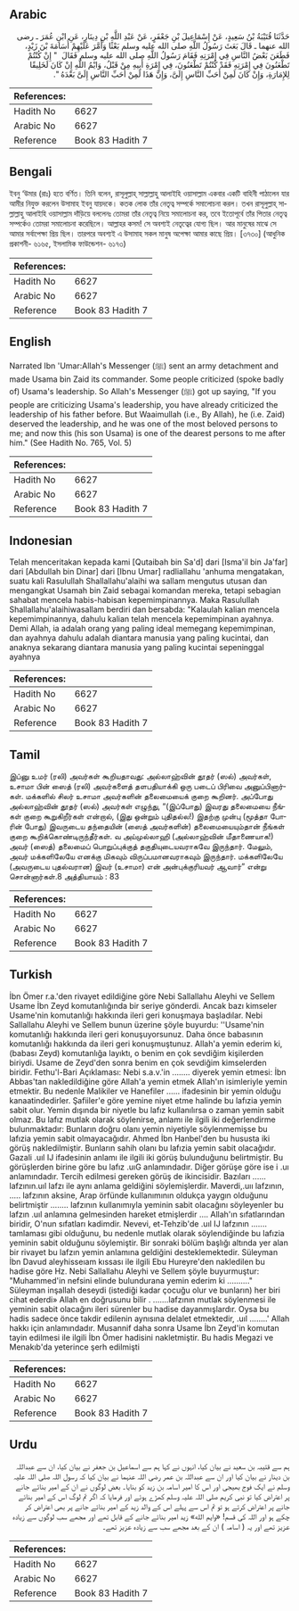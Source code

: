 ## Arabic


<div dir="rtl" lang="ar" style={{fontSize:'larger',backgroundColor:'#f8f9fa',padding:20}}>
حَدَّثَنَا قُتَيْبَةُ بْنُ سَعِيدٍ، عَنْ إِسْمَاعِيلَ بْنِ جَعْفَرٍ، عَنْ عَبْدِ اللَّهِ بْنِ دِينَارٍ، عَنِ ابْنِ عُمَرَ ـ رضى الله عنهما ـ قَالَ بَعَثَ رَسُولُ اللَّهِ صلى الله عليه وسلم بَعْثًا وَأَمَّرَ عَلَيْهِمْ أُسَامَةَ بْنَ زَيْدٍ، فَطَعَنَ بَعْضُ النَّاسِ فِي إِمْرَتِهِ فَقَامَ رَسُولُ اللَّهِ صلى الله عليه وسلم فَقَالَ ‏ "‏ إِنْ كُنْتُمْ تَطْعَنُونَ فِي إِمْرَتِهِ فَقَدْ كُنْتُمْ تَطْعَنُونَ، فِي إِمْرَةِ أَبِيهِ مِنْ قَبْلُ، وَايْمُ اللَّهِ إِنْ كَانَ لَخَلِيقًا لِلإِمَارَةِ، وَإِنْ كَانَ لَمِنْ أَحَبِّ النَّاسِ إِلَىَّ، وَإِنَّ هَذَا لَمِنْ أَحَبِّ النَّاسِ إِلَىَّ بَعْدَهُ ‏"‏‏.‏
</div>
<div style={{backgroundColor:'#f8f9fa',padding:20, marginBottom: 10}}><table> <thead> <tr> <th>References:</th> <th></th> </tr> </thead> <tbody><tr><td>Hadith No</td><td>6627</td></tr><tr><td>Arabic No</td><td>6627</td></tr><tr><td>Reference</td><td>Book 83 Hadith 7</td></tr></tbody></table></div>

## Bengali


<div dir="ltr" lang="bn" style={{fontSize:'larger',backgroundColor:'#f8f9fa',padding:20}}>
ইবনু ‘উমার (রাঃ) হতে বর্ণিত। তিনি বলেন, রাসূলুল্লাহ্ সাল্লাল্লাহু আলাইহি ওয়াসাল্লাম একবার একটি বাহিনী পাঠালেন যার আমীর নিযুক্ত করলেন উসামাহ ইবনু যায়দকে। কতক লোক তাঁর নেতৃত্ব সম্পর্কে সমালোচনা করল। তখন রাসূলুল্লাহ্ সাল্লাল্লাহু আলাইহি ওয়াসাল্লাম দাঁড়িয়ে বললেনঃ তোমরা তাঁর নেতৃত্ব নিয়ে সমালোচনা কর, তবে ইতোপূর্বে তাঁর পিতার নেতৃত্ব সম্পর্কেও তোমরা সমালোচনা করেছিলে। আল্লাহর কসম! সে অবশ্যই নেতৃত্বের যোগ্য ছিল। আর মানুষের মাঝে সে আমার সর্বাপেক্ষা প্রিয় ছিল। তারপরে অবশ্যই এ উসামাহ সকল মানুষ অপেক্ষা আমার কাছে প্রিয়। [৩৭৩০] (আধুনিক প্রকাশনী- ৬১৬৫, ইসলামিক ফাউন্ডেশন- ৬১৭৩)
</div>
<div style={{backgroundColor:'#f8f9fa',padding:20, marginBottom: 10}}><table> <thead> <tr> <th>References:</th> <th></th> </tr> </thead> <tbody><tr><td>Hadith No</td><td>6627</td></tr><tr><td>Arabic No</td><td>6627</td></tr><tr><td>Reference</td><td>Book 83 Hadith 7</td></tr></tbody></table></div>

## English


<div dir="ltr" lang="en" style={{fontSize:'larger',backgroundColor:'#f8f9fa',padding:20}}>
Narrated Ibn 'Umar:Allah's Messenger (ﷺ) sent an army detachment and made Usama bin Zaid its commander. Some people criticized (spoke badly of) Usama's leadership. So Allah's Messenger (ﷺ) got up saying, "If you people are criticizing Usama's leadership, you have already criticized the leadership of his father before. But Waaimullah (i.e., By Allah), he (i.e. Zaid) deserved the leadership, and he was one of the most beloved persons to me; and now this (his son Usama) is one of the dearest persons to me after him." (See Hadith No. 765, Vol. 5)
</div>
<div style={{backgroundColor:'#f8f9fa',padding:20, marginBottom: 10}}><table> <thead> <tr> <th>References:</th> <th></th> </tr> </thead> <tbody><tr><td>Hadith No</td><td>6627</td></tr><tr><td>Arabic No</td><td>6627</td></tr><tr><td>Reference</td><td>Book 83 Hadith 7</td></tr></tbody></table></div>

## Indonesian


<div dir="ltr" lang="id" style={{fontSize:'larger',backgroundColor:'#f8f9fa',padding:20}}>
Telah menceritakan kepada kami [Qutaibah bin Sa'd] dari [Isma'il bin Ja'far] dari [Abdullah bin Dinar] dari [Ibnu Umar] radliallahu 'anhuma mengatakan, suatu kali Rasulullah Shallallahu'alaihi wa sallam mengutus utusan dan mengangkat Usamah bin Zaid sebagai komandan mereka, tetapi sebagian sahabat mencela habis-habisan kepemimpinannya. Maka Rasulullah Shallallahu'alaihiwasallam berdiri dan bersabda: "Kalaulah kalian mencela kepemimpinannya, dahulu kalian telah mencela kepemimpinan ayahnya. Demi Allah, ia adalah orang yang paling ideal memegang kepemimpinan, dan ayahnya dahulu adalah diantara manusia yang paling kucintai, dan anaknya sekarang diantara manusia yang paling kucintai sepeninggal ayahnya
</div>
<div style={{backgroundColor:'#f8f9fa',padding:20, marginBottom: 10}}><table> <thead> <tr> <th>References:</th> <th></th> </tr> </thead> <tbody><tr><td>Hadith No</td><td>6627</td></tr><tr><td>Arabic No</td><td>6627</td></tr><tr><td>Reference</td><td>Book 83 Hadith 7</td></tr></tbody></table></div>

## Tamil


<div dir="ltr" lang="ta" style={{fontSize:'larger',backgroundColor:'#f8f9fa',padding:20}}>
இப்னு உமர் (ரலி) அவர்கள் கூறியதாவது: அல்லாஹ்வின் தூதர் (ஸல்) அவர்கள், உசாமா பின் ஸைத் (ரலி) அவர்களைத் தளபதியாக்கி ஒரு படைப் பிரிவை அனுப்பினார்கள். மக்களில் சிலர் உசாமா அவர்களின் தலைமையைக் குறை கூறினர். அப்போது அல்லாஹ்வின் தூதர் (ஸல்) அவர்கள் எழுந்து, “(இப்போது) இவரது தலைமையை நீங்கள் குறை கூறுகிறீர்கள் என்றால், (இது ஒன்றும் புதிதல்ல!) இதற்கு முன்பு (மூத்தா போரின் போது) இவருடைய தந்தையின் (ஸைத் அவர்களின்) தலைமையையும்தான் நீங்கள் குறை கூறிக்கொண்டிருந்தீர்கள். வ அய்முல்லாஹி (அல்லாஹ்வின் மீதாணையாக!) அவர் (ஸைத்) தலைமைப் பொறுப்புக்குத் தகுதியுடையவராகவே இருந்தார். மேலும், அவர் மக்களிலேயே எனக்கு மிகவும் விருப்பமானவராகவும் இருந்தார். மக்களிலேயே (அவருடைய புதல்வரான) இவர் (உசாமா) என் அன்புக்குரியவர் ஆவார்” என்று சொன்னார்கள்.8 அத்தியாயம் : 83
</div>
<div style={{backgroundColor:'#f8f9fa',padding:20, marginBottom: 10}}><table> <thead> <tr> <th>References:</th> <th></th> </tr> </thead> <tbody><tr><td>Hadith No</td><td>6627</td></tr><tr><td>Arabic No</td><td>6627</td></tr><tr><td>Reference</td><td>Book 83 Hadith 7</td></tr></tbody></table></div>

## Turkish


<div dir="ltr" lang="tr" style={{fontSize:'larger',backgroundColor:'#f8f9fa',padding:20}}>
İbn Ömer r.a.'den rivayet edildiğine göre Nebi Sallallahu Aleyhi ve Sellem Usame İbn Zeyd komutanlığında bir seriye gönderdi. Ancak bazı kimseler Usame'nin komutanlığı hakkında ileri geri konuşmaya başladılar. Nebi Sallallahu Aleyhi ve Sellem bunun üzerine şöyle buyurdu: ''Usame'nin komutanlığı hakkında ileri geri konuşuyorsunuz. Daha önce babasının komutanlığı hakkında da ileri geri konuşmuştunuz. Allah'a yemin ederim ki, (babası Zeyd) komutanlığa layıktı, o benim en çok sevdiğim kişilerden biriydi. Usame de Zeyd'den sonra benim en çok sevdiğim kimselerden biridir. Fethu'l-Bari Açıklaması: Nebi s.a.v.'in ........ diyerek yemin etmesi: İbn Abbas'tan nakledildiğine göre Allah'a yemin etmek Allah'ın isimleriyle yemin etmektir. Bu nedenle Malikiler ve Hanefiler ...... ifadesinin bir yemin olduğu kanaatindedirler. Şafiiler'e göre yemine niyet etme halinde bu lafızia yemin sabit olur. Yemin dışında bir niyetle bu lafız kullanılırsa o zaman yemin sabit olmaz. Bu lafız mutlak olarak söylenirse, anlamı ile ilgili iki değerlendirme bulunmaktadır: Bunların doğru olanı yemin niyetiyle söylenmemişse bu lafızia yemin sabit olmayacağıdır. Ahmed İbn Hanbel'den bu hususta iki görüş nakledilmiştir. Bunların sahih olanı bu lafızia yemin sabit olacağıdır. Gazali .uıl IJ ifadesinin anlamı ile ilgili iki görüş bulunduğunu belirtmiştir. Bu görüşlerden birine göre bu lafız .uıG anlamındadır. Diğer görüşe göre ise i .uı anlamındadır. Tercih edilmesi gereken görüş de ikincisidir. Bazıları ...... lafzının.uıl lafzı ile aynı anlama geldiğini söylemişlerdir. Maverdi,.uıı lafzının, ..... lafzının aksine, Arap örfünde kullanımının oldukça yaygın olduğunu belirtmiştir ........ lafzının kullanımıyla yeminin sabit olacağını söyleyenler bu lafzın .uıl anlamına gelmesinden hareket etmişlerdir .... Allah'ın sıfatlarından biridir, O'nun sıfatları kadimdir. Nevevi, et-Tehzib'de .uıl IJ lafzının ....... tamlaması gibi olduğunu, bu nedenle mutlak olarak söylendiğinde bu lafızia yeminin sabit olduğunu söylemiştir. Bir sonraki bölüm başlığı altında yer alan bir rivayet bu lafzın yemin anlamına geldiğini desteklemektedir. Süleyman İbn Davud aleyhisseıam kıssası ile ilgili Ebu Hureyre'den nakledilen bu hadise göre Hz. Nebi Sallallahu Aleyhi ve Sellem şöyle buyurmuştur: "Muhammed'in nefsini elinde bulundurana yemin ederim ki .........." Süleyman inşallah deseydi (istediği kadar çocuğu olur ve bunların) her biri cihat ederdi» Allah en doğrusunu bilir . .......lafzının mutlak söylenmesi ile yeminin sabit olacağını ileri sürenler bu hadise dayanmışlardır. Oysa bu hadis sadece önce takdir edilenin aynısına delalet etmektedir, .uıl ........' Allah hakkı için anlamındadır. Musannif daha sonra Usame İbn Zeyd'in komutan tayin edilmesi ile ilgili İbn Ömer hadisini nakletmiştir. Bu hadis Megazi ve Menakıb'da yeterince şerh edilmişti
</div>
<div style={{backgroundColor:'#f8f9fa',padding:20, marginBottom: 10}}><table> <thead> <tr> <th>References:</th> <th></th> </tr> </thead> <tbody><tr><td>Hadith No</td><td>6627</td></tr><tr><td>Arabic No</td><td>6627</td></tr><tr><td>Reference</td><td>Book 83 Hadith 7</td></tr></tbody></table></div>

## Urdu


<div dir="rtl" lang="ur" style={{fontSize:'larger',backgroundColor:'#f8f9fa',padding:20}}>
ہم سے قتیبہ بن سعید نے بیان کیا، انہوں نے کہا ہم سے اسماعیل بن جعفر نے بیان کیا، ان سے عبداللہ بن دینار نے بیان کیا اور ان سے عبداللہ بن عمر رضی اللہ عنہما نے بیان کیا کہ رسول اللہ صلی اللہ علیہ وسلم نے ایک فوج بھیجی اور اس کا امیر اسامہ بن زید کو بنایا۔ بعض لوگوں نے ان کے امیر بنائے جانے پر اعتراض کیا تو نبی کریم صلی اللہ علیہ وسلم کھڑے ہوئے اور فرمایا کہ اگر تم لوگ اس کے امیر بنائے جانے پر اعتراض کرتے ہو تو تم اس سے پہلے اس کے والد زید کے امیر بنائے جانے پر بھی اعتراض کر چکے ہو اور اللہ کی قسم! «وايم الله» زید امیر بنائے جانے کے قابل تھے اور مجھے سب لوگوں سے زیادہ عزیز تھے اور یہ ( اسامہ ) ان کے بعد مجھے سب سے زیادہ عزیز تھے۔
</div>
<div style={{backgroundColor:'#f8f9fa',padding:20, marginBottom: 10}}><table> <thead> <tr> <th>References:</th> <th></th> </tr> </thead> <tbody><tr><td>Hadith No</td><td>6627</td></tr><tr><td>Arabic No</td><td>6627</td></tr><tr><td>Reference</td><td>Book 83 Hadith 7</td></tr></tbody></table></div>